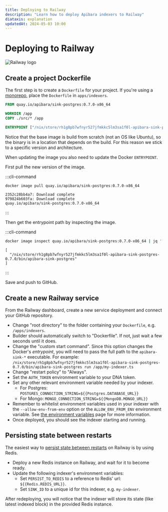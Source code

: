 ```yaml
---
title: Deploying to Railway
description: "Learn how to deploy Apibara indexers to Railway"
diataxis: explanation
updatedAt: 2024-05-03 10:00
---
```


# Deploying to Railway

![Railway logo](logotype-light.png)

## Create a project Dockerfile

The first step is to create a `Dockerfile` for your project. If you're using a
[monorepo](/docs/indexers/editor-setup#monorepo-with-node-bun-and-deno), place
the `Dockerfile` in `apps/indexers`.

```dockerfile
FROM quay.io/apibara/sink-postgres:0.7.0-x86_64

WORKDIR /app
COPY ./src/* /app

ENTRYPOINT ["/nix/store/rh1g8pb7wfnyr527jfmkkc5lm3sa1f0l-apibara-sink-postgres-0.7.0/bin/apibara-sink-postgres"]
```

Notice that the base image is build from scratch (not an OS like Ubuntu), so the
binary is in a location that depends on the build. For this reason we stick to
a specific version and architecture.

When updating the image you also need to update the Docker `ENTRYPOINT`.

First pull the new version of the image.

:::cli-command

```bash [Terminal]
docker image pull quay.io/apibara/sink-postgres:0.7.0-x86_64
```

```
2352c28bb4a7: Download complete
979824b603fa: Download complete
quay.io/apibara/sink-postgres:0.7.0-x86_64
```

:::

Then get the entrypoint path by inspecting the image.

:::cli-command

```bash [Terminal]
docker image inspect quay.io/apibara/sink-postgres:0.7.0-x86_64 | jq '.[].Config.Entrypoint'
```

```
[
  "/nix/store/rh1g8pb7wfnyr527jfmkkc5lm3sa1f0l-apibara-sink-postgres-0.7.0/bin/apibara-sink-postgres"
]
```

:::

Save and push to GitHub.

## Create a new Railway service

From the Railway dashboard, create a new service deployment and connect your
GitHub repository.

- Change "root directory" to the folder containing your `Dockerfile`, e.g. `/apps/indexers`.
- Builder should automatically switch to "Dockerfile". If not, just wait a few seconds until it does.
- Change the "custom start command". Since this option changes the Docker's _entrypoint_, you will need to pass the full path to the `apibara-sink-*` executable. For example: `/nix/store/rh1g8pb7wfnyr527jfmkkc5lm3sa1f0l-apibara-sink-postgres-0.7.0/bin/apibara-sink-postgres run /app/my-indexer.ts`
- Change "restart policy" to "Always".
- Set the `AUTH_TOKEN` environment variable to your DNA token.
- Set any other relevant environment variable needed by your indexer.
  - For Postgres: `POSTGRES_CONNECTION_STRING=${{Postgres.DATABASE_URL}}`
  - For Mongo: `MONGO_CONNECTION_STRING=${{MongoDB.MONGO_URL}}`
- Remember to whitelist environment variables used in your indexer with the
  `--allow-env-from-env` option or the `ALLOW_ENV_FROM_ENV` environment variable.
  See [the environment variables](/docs/indexers/permissions/environment) page
  for more information.
- Once deployed, you should see the indexer starting and running.

## Persisting state between restarts

The easiest way to [persist state between restarts](/docs/indexers/persistence)
on Railway is by using Redis.

- Deploy a new Redis instance on Railway, and wait for it to become ready.
- Update the following indexer's environment variables:
  - Set `PERSIST_TO_REDIS` to a reference to Redis' url: `${{Redis.REDIS_URL}}`.
  - Set `SINK_ID` to a unique id for this indexer, e.g. `my-indexer`.

After redeploying, you will notice that the indexer will store its state (like
latest indexed block) in the provided Redis instance.

